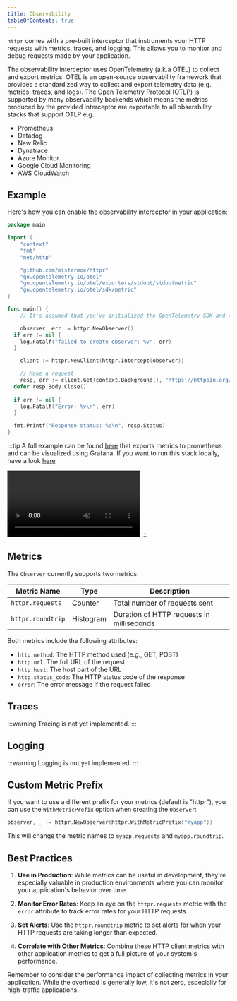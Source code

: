 ```yaml
---
title: Observability
tableOfContents: true
---
```


`httpr` comes with a pre-built interceptor that instruments your HTTP requests with metrics, traces, and logging. This allows you to monitor and debug requests made by your application.

The observability interceptor uses OpenTelemetry (a.k.a OTEL) to collect and export metrics. OTEL is an open-source observability framework that provides a standardized way to collect and export telemetry data (e.g. metrics, traces, and logs). The Open Telemetry Protocol (OTLP) is supported by many observability backends which means the metrics produced by the provided interceptor are exportable to all obserability stacks that support OTLP e.g.
- Prometheus
- Datadog
- New Relic
- Dynatrace
- Azure Monitor
- Google Cloud Monitoring
- AWS CloudWatch


## Example

Here's how you can enable the observability interceptor in your application:

```go
package main

import (
	"context"
	"fmt"
	"net/http"

	"github.com/mistermoe/httpr"
	"go.opentelemetry.io/otel"
	"go.opentelemetry.io/otel/exporters/stdout/stdoutmetric"
	"go.opentelemetry.io/otel/sdk/metric"
)

func main() {
	// It's assumed that you've initialized the OpenTelemetry SDK and configured your meter provider.

	observer, err := httpr.NewObserver()
  if err != nil {
    log.Fatalf("failed to create observer: %v", err)
  }

	client := httpr.NewClient(httpr.Intercept(observer))

	// Make a request
	resp, err := client.Get(context.Background(), "https://httpbin.org/get")
  defer resp.Body.Close()
  
  if err != nil {
    log.Fatalf("Error: %v\n", err)
  }

  fmt.Printf("Response status: %s\n", resp.Status)
}
```

:::tip
A full example can be found [here](https://github.com/mistermoe/httpr/blob/main/examples/observability/main.go) that exports metrics to prometheus and can be visualized using Grafana. If you want to run this stack locally, have a look [here](https://github.com/mistermoe/httpr/blob/main/Justfile#L20-L31)

<video controls>
	<source src="httpr-observability.mp4" type="video/mp4" />
</video>
:::

## Metrics

The `Observer` currently supports two metrics:

| Metric Name       | Type      | Description                               |
| ----------------- | --------- | ----------------------------------------- |
| `httpr.requests`  | Counter   | Total number of requests sent             |
| `httpr.roundtrip` | Histogram | Duration of HTTP requests in milliseconds |

Both metrics include the following attributes:

- `http.method`: The HTTP method used (e.g., GET, POST)
- `http.url`: The full URL of the request
- `http.host`: The host part of the URL
- `http.status_code`: The HTTP status code of the response
- `error`: The error message if the request failed

## Traces

:::warning
Tracing is not yet implemented.
:::

## Logging

:::warning
Logging is not yet implemented.
:::

## Custom Metric Prefix

If you want to use a different prefix for your metrics (default is "httpr"), you can use the `WithMetricPrefix` option when creating the `Observer`:

```go
observer, _ := httpr.NewObserver(httpr.WithMetricPrefix("myapp"))
```

This will change the metric names to `myapp.requests` and `myapp.roundtrip`.

## Best Practices

1. **Use in Production**: While metrics can be useful in development, they're especially valuable in production environments where you can monitor your application's behavior over time.

2. **Monitor Error Rates**: Keep an eye on the `httpr.requests` metric with the `error` attribute to track error rates for your HTTP requests.

3. **Set Alerts**: Use the `httpr.roundtrip` metric to set alerts for when your HTTP requests are taking longer than expected.

4. **Correlate with Other Metrics**: Combine these HTTP client metrics with other application metrics to get a full picture of your system's performance.

Remember to consider the performance impact of collecting metrics in your application. While the overhead is generally low, it's not zero, especially for high-traffic applications.